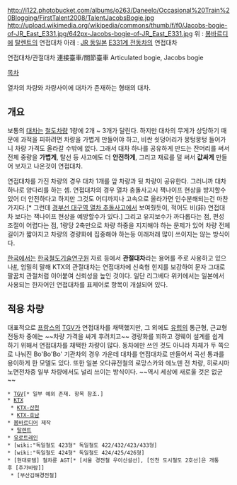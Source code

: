 http://i122.photobucket.com/albums/o263/Daneelo/Occasional%20Train%20Blogging/FirstTalent2008/TalentJacobsBogie.jpg
http://upload.wikimedia.org/wikipedia/commons/thumb/f/f0/Jacobs-bogie-of-JR_East_E331.jpg/642px-Jacobs-bogie-of-JR_East_E331.jpg
위 : [[봉바르디에]] [[탈렌트]]의 연접대차
아래 : [[JR 동일본]] [[E331계 전동차]]의 연접대차

연접대차/관절대차
連接臺車/關節臺車
Articulated bogie, Jacobs bogie

[[목차]]

열차의 차량와 차량사이에 대차가 존재하는 형태의 대차.

== 개요 ==
보통의 [[대차]]는 [[철도차량]] 1량에 2개 ~ 3개가 달린다. 하지만 대차의 무게가 상당하기 때문에 과적을 피하려면 차량을 가볍게 만들어야 하고, 비싼 쇳덩어리가 뭉텅뭉텅 들어가니 차량 가격도 올라갈 수밖에 없다. 그래서 대차 하나를 공유하게 만드는 잔머리를 써서 전체 중량을 '''가볍게''', 탈선 등 사고에도 더 '''안전하게''', 그리고 재료를 덜 써서 '''값싸게''' 만들어 보자고 나온것이 연접대차.

연접대차를 가진 차량의 경우 대차 1개를 앞 차량과 뒷 차량이 공유한다. 그러니까 대차 하나로 양다리를 하는 셈. 연접대차의 경우 열차 충돌사고시 잭나이프 현상을 방지할수 있어 더 안전하다고 하지만 그것도 어디까지나 고속으로 올라가면 인수분해되는건 마찬가지다.[* 그런데 [[경부선 대구역 열차 추돌사고]]에서 보여줬듯이, 적어도 비(非) 연접대차 보다는 잭나이프 현상을 예방할수가 있다.] 그리고 유지보수가 까다롭다는 점, 편성 조절이 어렵다는 점, 1량당 2축만으로 차량 하중을 지지해야 하는 문제가 있어 차량 전체 길이가 짧아지고 차량의 경량화에 집중해야 하는등 이래저래 많이 쓰이지는 않는 방식이다.

[[한국]]에서는 [[한국철도기술연구원]] 자료 등에서 '''관절대차'''라는 용어를 주로 사용하고 있으나[http://library.krri.re.kr/common/highspeed/20030602/1_9362.html #], 엄밀히 말해 KTX의 관절대차는 연접대차에 신축형 힌지를 보강하여 문자 그대로 팔꿈치 관절처럼 이어붙여 신뢰성을 높인 것이다. 일단 리그베다 위키에서는 일본에서 사용되는 한자어인 연접대차를 표제어로 항목이 개설되어 있다. 

== 적용 차량 ==
대표적으로 [[프랑스]]의 [[TGV]]가 연접대차를 채택했지만, 그 외에도 [[유럽]]의 통근형, 근교형 전동차 중에는 ~~차량 가격을 싸게 후려치고~~ 경량화를 꾀하고 갱웨이 설계를 쉽게 하기 위해서 연접대차를 채택한 차량이 많다. 동차에만 쓰인 것도 아니라 차체가 두 쪽으로 나눠진 Bo'Bo'Bo' 기관차의 경우 가운데 대차를 연접대차로 만들어서 곡선 통과를 용이하게 한 모델도 있다. 또한 일본 오다큐전철의 로망스카와 에노덴 전 차량, 히로시마 노면전차중 일부 차량에서도 널리 쓰이는 방식이다. ~~역시 세상에 새로울 것은 없군~~

 * [[TGV]][* 일부 예외 존재. 항목 참조.]
 * [[KTX]]
  * [[KTX-산천]]
  * [[KTX-호남]]
 * [[봄바르디어]] 제작
  * [[탈렌트]]
 * [[유로트레인]]
 * [wiki:"독일철도 423형" 독일철도 422/432/423/433형]
 * [wiki:"독일철도 424형" 독일철도 424/425/426형]
 * [현대로템] 철차륜 AGT[* [서울 경전철 우이신설선], [인천 도시철도 2호선]은 개통후 [추가바람]]
  * [부산김해경전철]
